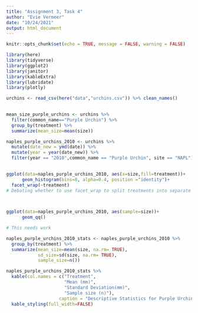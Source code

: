 ```yaml
---
title: "Assignment 3, Task 4"
author: "Evie Vermeer"
date: "10/24/2021"
output: html_document
---
```


```r
knitr::opts_chunk$set(echo = TRUE, message = FALSE, warning = FALSE)

library(here)
library(tidyverse)
library(ggplot2)
library(janitor)
library(kableExtra)
library(lubridate) 
library(plotly)

```

```r
urchins <- read_csv(here("data","urchins.csv")) %>% clean_names()
  
```
```r
mean_size_purple_urchins <- urchins %>% 
  filter(common_name=="Purple Urchin") %>% 
  group_by(treatment) %>% 
  summarize(mean_size=mean(size))
```


```r
naples_purple_urchins_2010 <- urchins %>% 
  mutate(date_new = ymd(date)) %>% 
  mutate(year = year(date_new)) %>% 
  filter(year == "2010",common_name == "Purple Urchin", site == "NAPL") 
  

```

```r
ggplot(data=naples_purple_urchins_2010, aes(x=size,fill=treatment))+
      geom_histogram(bins=8, alpha=0.4, position ="identity")+
  facet_wrap(~treatment)
# Debating whether to use facet_wrap to split treatments into separate histograms or overlay them for more easy comparison

      
```

```r
ggplot(data=naples_purple_urchins_2010, aes(sample=size))+
      geom_qq()

# This needs work 
```

```r
naples_purple_urchins_2010_stats <- naples_purple_urchins_2010 %>% 
  group_by(treatment) %>% 
  summarize(mean_size=mean(size, na.rm= TRUE),
            sd_size=sd(size, na.rm= TRUE),
            sample_size=n())

naples_purple_urchins_2010_stats %>% 
  kable(col.names = c("Treatment",
                      "Mean (mm)",
                      "Standard Deviation(mm)",
                      "Sample size (n)"),
                    caption = "Descriptive Statistics for Purple Urchins on Naples Reef - 2010") %>% 
  kable_styling(full_width=FALSE)
            
```



